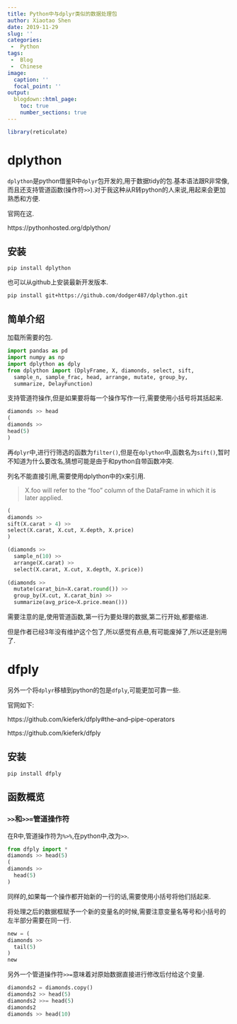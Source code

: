 ```yaml
---
title: Python中与dplyr类似的数据处理包
author: Xiaotao Shen
date: 2019-11-29
slug: ''
categories:
 -  Python
tags:
 -  Blog
 -  Chinese
image:
  caption: ''
  focal_point: ''
output:
  blogdown::html_page:
    toc: true
    number_sections: true
---
```


```r
library(reticulate)
```

# dplython

`dplython`是python借鉴R中`dplyr`包开发的,用于数据tidy的包.基本语法跟R非常像,而且还支持管道函数(操作符`>>`).对于我这种从R转python的人来说,用起来会更加熟悉和方便.

官网在这.

https://pythonhosted.org/dplython/


## 安装

```
pip install dplython
```

也可以从github上安装最新开发版本.

```
pip install git+https://github.com/dodger487/dplython.git
```

## 简单介绍

加载所需要的包.

```python
import pandas as pd
import numpy as np
import dplython as dply
from dplython import (DplyFrame, X, diamonds, select, sift,
  sample_n, sample_frac, head, arrange, mutate, group_by,
  summarize, DelayFunction)
```

支持管道符操作,但是如果要将每一个操作写作一行,需要使用小括号将其括起来.

```python
diamonds >> head
(
diamonds >>
head(5)
)
```

再`dplyr`中,进行行筛选的函数为`filter()`,但是在`dplython`中,函数名为`sift()`,暂时不知道为什么要改名,猜想可能是由于和python自带函数冲突.

列名不能直接引用,需要使用dplython中的`X`来引用.

> X.foo will refer to the "foo" column of the DataFrame in which it is later applied. 

```python
(
diamonds >> 
sift(X.carat > 4) >> 
select(X.carat, X.cut, X.depth, X.price)
)

(diamonds >>
  sample_n(10) >>
  arrange(X.carat) >>
  select(X.carat, X.cut, X.depth, X.price))
  
(diamonds >>
  mutate(carat_bin=X.carat.round()) >>
  group_by(X.cut, X.carat_bin) >>
  summarize(avg_price=X.price.mean()))

```

需要注意的是,使用管道函数,第一行为要处理的数据,第二行开始,都要缩进.

但是作者已经3年没有维护这个包了,所以感觉有点悬,有可能废掉了,所以还是别用了.

# dfply

另外一个将`dplyr`移植到python的包是`dfply`,可能更加可靠一些.

官网如下:

https://github.com/kieferk/dfply#the--and--pipe-operators

https://github.com/kieferk/dfply

## 安装

```
pip install dfply
```

## 函数概览

### `>>`和`>>=`管道操作符

在R中,管道操作符为`%>%`,在python中,改为`>>`.

```python
from dfply import *
diamonds >> head(5)
(
diamonds >>
  head(5)
)
```

同样的,如果每一个操作都开始新的一行的话,需要使用小括号将他们括起来.

将处理之后的数据框赋予一个新的变量名的时候,需要注意变量名等号和小括号的左半部分需要在同一行.

```python
new = (
diamonds >>
  tail(5)
)
new
```

另外一个管道操作符`>>=`意味着对原始数据直接进行修改后付给这个变量.

```python
diamonds2 = diamonds.copy()
diamonds2 >> head(5)
diamonds2 >>= head(5)
diamonds2
diamonds >> head(10)
```

### 
